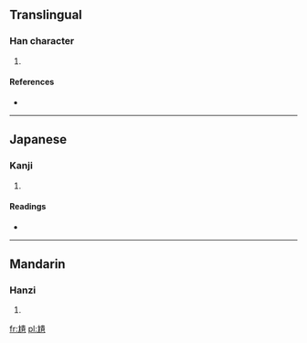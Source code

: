 ==Translingual==

===Han character===
{{Han char|rn=43|rad=尢|as=12|sn=15|four=|canj=大山中一金 (KULMC)}}

# {{defn|Han|sort=尢12}}

====References====
* {{Han ref|kx=0299.150|dkj=07614|dj=0594.310|hdz=10557.060|uh=5C35|ud=23605}}

----

==Japanese==

===Kanji===
{{ja-kanji|grade=|rs=尢12}}

# {{defn|Japanese|sort=尢12}}

====Readings====
* {{ja-readings|on=[[たい]] (tai), [[で]] (de)|kun=[[うまがやむ]] (umagayamu)}}

----

==Mandarin==

===Hanzi===
{{cmn-hanzi|pin=[[tuí]] ([[tui2]])|wg=t'ui<sup>2</sup>}}

# {{defn|Mandarin|sort=尢12}}

[[fr:尵]]
[[pl:尵]]